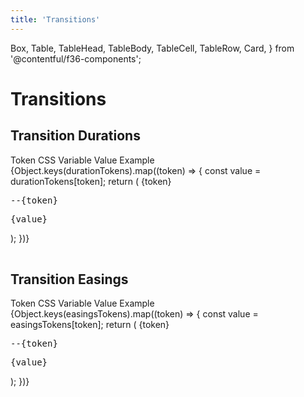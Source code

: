 ```yaml
---
title: 'Transitions'
---
```



  Box,
  Table,
  TableHead,
  TableBody,
  TableCell,
  TableRow,
  Card,
} from '@contentful/f36-components';

# Transitions

## Transition Durations

<Box marginBottom="spacingL">
  <Table>
    <TableHead>
      <TableRow>
        <TableCell>Token</TableCell>
        <TableCell>CSS Variable</TableCell>
        <TableCell>Value</TableCell>
        <TableCell>Example</TableCell>
      </TableRow>
    </TableHead>
    <TableBody>
      {Object.keys(durationTokens).map((token) => {
        const value = durationTokens[token];
        return (
          <TableRow key={token}>
            <TableCell>{token}</TableCell>
            <TableCell>
              <pre>--{token}</pre>
            </TableCell>
            <TableCell>
              <pre>{value}</pre>
            </TableCell>
            <TableCell>
              <Slider>
                <SliderKnob style={{ transition: `ease ${value}` }} />
              </Slider>
            </TableCell>
          </TableRow>
        );
      })}
    </TableBody>
  </Table>
</Box>

## Transition Easings

<Table style={{ width: '100%' }}>
  <TableHead>
    <TableRow>
      <TableCell>Token</TableCell>
      <TableCell>CSS Variable</TableCell>
      <TableCell>Value</TableCell>
      <TableCell style={{ width: '100px' }}>Example</TableCell>
    </TableRow>
  </TableHead>
  <TableBody>
    {Object.keys(easingsTokens).map((token) => {
      const value = easingsTokens[token];
      return (
        <TableRow key={token}>
          <TableCell>{token}</TableCell>
          <TableCell>
            <pre>--{token}</pre>
          </TableCell>
          <TableCell>
            <pre>{value}</pre>
          </TableCell>
          <TableCell>
            <Slider>
              <SliderKnob style={{ transition: `${value} 0.5s` }} />
            </Slider>
          </TableCell>
        </TableRow>
      );
    })}
  </TableBody>
</Table>
